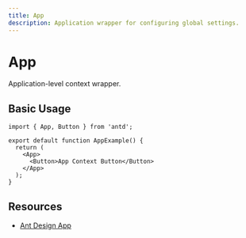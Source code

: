 ```yaml
---
title: App
description: Application wrapper for configuring global settings.
---
```


# App

Application-level context wrapper.

## Basic Usage

```tsx
import { App, Button } from 'antd';

export default function AppExample() {
  return (
    <App>
      <Button>App Context Button</Button>
    </App>
  );
}
```

## Resources

- [Ant Design App](https://ant.design/components/app)
